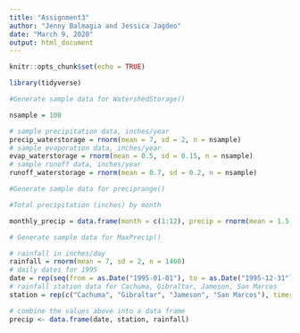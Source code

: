 ```yaml
---
title: "Assignment3"
author: "Jenny Balmagia and Jessica Jagdeo"
date: "March 9, 2020"
output: html_document
---
```


```r
knitr::opts_chunk$set(echo = TRUE)

library(tidyverse)
```


```r
#Generate sample data for WatershedStorage()

nsample = 100

# sample precipitation data, inches/year
precip_waterstorage = rnorm(mean = 7, sd = 2, n = nsample)
# sample evaporation data, inches/year
evap_waterstorage = rnorm(mean = 0.5, sd = 0.15, n = nsample)
# sample runoff data, inches/year
runoff_waterstorage = rnorm(mean = 0.7, sd = 0.2, n = nsample)

```


```r
#Generate sample data for preciprange()

#Total precipitation (inches) by month

monthly_precip = data.frame(month = c(1:12), precip = rnorm(mean = 1.5, sd = 1, n = 12))


```

```r
# Generate sample data for MaxPrecip()

# rainfall in inches/day
rainfall = rnorm(mean = 7, sd = 2, n = 1460)
# daily dates for 1995
date = rep(seq(from = as.Date("1995-01-01"), to = as.Date("1995-12-31"), by = 'day'), 4)
# rainfall station data for Cachuma, Gibraltar, Jameson, San Marcos
station = rep(c("Cachuma", "Gibraltar", "Jameson", "San Marcos"), times = 1, each = 365)

# combine the values above into a data frame
precip <- data.frame(date, station, rainfall)

```

